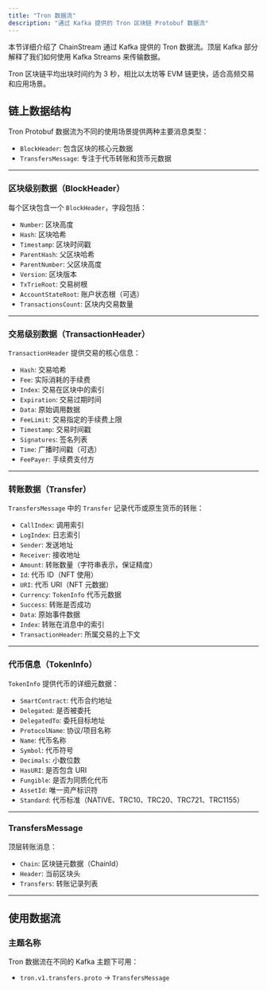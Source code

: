 ```yaml
---
title: "Tron 数据流"
description: "通过 Kafka 提供的 Tron 区块链 Protobuf 数据流"
---
```


本节详细介绍了 ChainStream 通过 Kafka 提供的 Tron 数据流。顶层 Kafka 部分解释了我们如何使用 Kafka Streams 来传输数据。

Tron 区块链平均出块时间约为 3 秒，相比以太坊等 EVM 链更快，适合高频交易和应用场景。

## 链上数据结构

Tron Protobuf 数据流为不同的使用场景提供两种主要消息类型：

- `BlockHeader`: 包含区块的核心元数据
- `TransfersMessage`: 专注于代币转账和货币元数据

---

### 区块级别数据（BlockHeader）

每个区块包含一个 `BlockHeader`，字段包括：

- `Number`: 区块高度
- `Hash`: 区块哈希
- `Timestamp`: 区块时间戳
- `ParentHash`: 父区块哈希
- `ParentNumber`: 父区块高度
- `Version`: 区块版本
- `TxTrieRoot`: 交易树根
- `AccountStateRoot`: 账户状态根（可选）
- `TransactionsCount`: 区块内交易数量

---

### 交易级别数据（TransactionHeader）

`TransactionHeader` 提供交易的核心信息：

- `Hash`: 交易哈希
- `Fee`: 实际消耗的手续费
- `Index`: 交易在区块中的索引
- `Expiration`: 交易过期时间
- `Data`: 原始调用数据
- `FeeLimit`: 交易指定的手续费上限
- `Timestamp`: 交易时间戳
- `Signatures`: 签名列表
- `Time`: 广播时间戳（可选）
- `FeePayer`: 手续费支付方

---

### 转账数据（Transfer）

`TransfersMessage` 中的 `Transfer` 记录代币或原生货币的转账：

- `CallIndex`: 调用索引
- `LogIndex`: 日志索引
- `Sender`: 发送地址
- `Receiver`: 接收地址
- `Amount`: 转账数量（字符串表示，保证精度）
- `Id`: 代币 ID（NFT 使用）
- `URI`: 代币 URI（NFT 元数据）
- `Currency`: `TokenInfo` 代币元数据
- `Success`: 转账是否成功
- `Data`: 原始事件数据
- `Index`: 转账在消息中的索引
- `TransactionHeader`: 所属交易的上下文

---

### 代币信息（TokenInfo）

`TokenInfo` 提供代币的详细元数据：

- `SmartContract`: 代币合约地址
- `Delegated`: 是否被委托
- `DelegatedTo`: 委托目标地址
- `ProtocolName`: 协议/项目名称
- `Name`: 代币名称
- `Symbol`: 代币符号
- `Decimals`: 小数位数
- `HasURI`: 是否包含 URI
- `Fungible`: 是否为同质化代币
- `AssetId`: 唯一资产标识符
- `Standard`: 代币标准（NATIVE、TRC10、TRC20、TRC721、TRC1155）

---

### TransfersMessage

顶层转账消息：

- `Chain`: 区块链元数据（ChainId）
- `Header`: 当前区块头
- `Transfers`: 转账记录列表

---

## 使用数据流

### 主题名称

Tron 数据流在不同的 Kafka 主题下可用：

- `tron.v1.transfers.proto` → `TransfersMessage`
